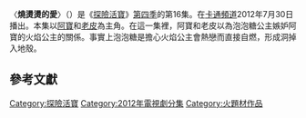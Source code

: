 {{noteTA
|G1=Adventure Time}}
{{Infobox television episode
| title        = 燒燙燙的愛
| series       = [[探險活寶|探險活寶]]
| season       = 4
| episode      = 16
| production = 1008-094<ref name=prodnumbers>{{cite web|title=Shows A-Z, Adventure Time With Finn and Jake|url=http://www.thefutoncritic.com/showatch/adventure-time-with-finn-and-jake/listings/|publisher=[[The_Futon_Critic|The Futon Critic]]|accessdate=February 3, 2013|archive-date=2013-02-16|archive-url=https://archive.is/20130216213150/http://www.thefutoncritic.com/showatch/adventure-time-with-finn-and-jake/listings/|dead-url=no}}</ref>
| story        = {{le|派屈克·麥克海爾|Patrick McHale(cartoonist)}}<br />{{le|肯特·奧斯本|Kent Osborne}}<br />[[潘得頓·沃德|潘得頓·沃德]]
| writer       = {{le|科爾·桑切茲|Cole Sanchez}}<br>{{le|雷貝卡·素格|Rebecca Sugar}}
| director     = {{le|拉里·萊奇力特|Larry Leichliter}}
| airdate      = 2012年7月30日
| music        = 雷貝卡·素格〈Bacon Pancakes〉
| guests       = 
| length       = 11分鐘
| prev         = [[火星人_(探險活寶)|火星人]]
| next         = [[名偵探嗶莫|名偵探嗶莫]]
| episode list = 
{{Infobox Adventure Time season 4 episode list}}
<br>[[探險活寶各集列表|探險活寶各集列表]]
}}
〈'''燒燙燙的愛'''〉（{{lang-en|''Burning Low''}}）是《[[探險活寶|探險活寶]]》[[探險活寶_(第四季)|第四季]]的第16集。在[[卡通頻道|卡通頻道]]2012年7月30日播出。本集以[[阿寶·馬頓斯|阿寶]]和[[酷狗老皮|老皮]]為主角。在這一集裡，阿寶和老皮以為泡泡糖公主嫉妒阿寶的火焰公主的關係。事實上泡泡糖是擔心火焰公主會熱戀而直接自燃，形成洞掉入地殼。

<!--==劇情==
Finn and Jake venture to Tree Trunks’s (voiced by Polly Lou Livingston) house to acquire [[apple_pie|apple pie]]. While there, they discover that Tree Trunks has entered into a relationship with Mr. Pig (voiced by [[Ron_Lynch_(comedian)|Ron Lynch]]). Finn asks Tree Trunks if she would be willing to make apple pie for Princess Bubblegum’s musical concert, to which she agrees. Later at the concert, however, Tree Trunks and Mr. Pig arrive, sans apple pie. The two begin to passionately kiss, which makes the entire audience feel uncomfortable.

The two are told to stop showing public displays of affection, but they fail miserably. As a last-ditch effort, the two are separated from one another. Distressed, both perform the song “Dream of Love”, which details the sadness they feel about being separated from one another. The song is so moving that both Finn and Jake concede, allowing Tree Trunks and Mr. Pig to be reunited. Their relationship, however, still manages to disgust people, although Finn and Jake are beyond the point of worrying.

==Production==
[[File:Ron_Lynch_IIG_2011.jpg|thumb]] as Mr. Pig.]]
"Dream of Love" was written and storyboarded by Somvilay Xayaphone and Bert Youn, from a story developed by series creator [[Pendleton_Ward|Pendleton Ward]], [[Patrick_McHale_(cartoonist)|Patrick McHale]], and [[Kent_Osborne|Kent Osborne]].<ref name=episodecredits>{{cite episode| title=Dream of Love| series=Adventure Time| serieslink=|credits = [[Larry_Leichliter|Larry Leichliter]] (director); Somvilay Xayaphone & Bert Youn (writers) | network = [[Cartoon_Network|Cartoon Network]] |airdate=April 23, 2012| season = 4 | number = 4}}</ref> Ward later noted in the DVD commentary that while the episode was fun to write, once the episode was finalized, the storyline involving kissing came out "weird" and "gross".<ref>Ward, Pendleton (Series creator). 2014. "Dream of Love" [Commentary track], ''Adventure Time'' Season Four [DVD], Los Angeles, CA: [[Cartoon_Network|Cartoon Network]].</ref>

Ron Lynch reprises his role as Mr. Pig in the episode; after the completion of "Apple Thief", Ward wanted Mr. Pig to come back because he felt that both the character and Lynch's voice acting were funny.<ref name=pigward>Ward, Pendleton (Series creator). 2014. "Apple Thief" [Commentary track], ''Adventure Time'' Season Three [DVD], Los Angeles, CA: [[Cartoon_Network|Cartoon Network]].</ref> The titular song was written by McHale. When he was writing and recording the demo version, McHale, who has a penchant for "smooth music",<ref>Moynihan, Jesse (Storyboard artist). 2014. "Dream of Love" [Commentary track], ''Adventure Time'' Season Four [DVD], Los Angeles, CA: [[Cartoon_Network|Cartoon Network]].</ref> envisioned the female part to sound like [[Dolly_Parton|Dolly Parton]], and for the male part to be reminiscent of [[Meat_Loaf|Meat Loaf]].<ref name=music>Ward, Pendleton, et al. 2014. "Distant Bands: The Music of Adventure Time" [Featurette], ''Adventure Time'' Season Four [DVD], Los Angeles, CA: [[Cartoon_Network|Cartoon Network]].</ref> McHale later released the demo version on his [[Twitter|Twitter]] account.<ref name=dreamoflonvesong>{{cite web|last=McHale|first=Pat|title=[The demo for 'Dream of Love']|url=https://twitter.com/Patrick_McHale/status/213537249957122049|publisher=[[Twitter|Twitter]]|accessdate=April 21, 2013|date=June 15, 2012}}</ref>

==Reception==
"Dream of Love" first aired on [[Cartoon_Network|Cartoon Network]] on April 23, 2012. Together with other episodes of Cartoon Network programming, the episodes helped make the network the number one television destination for boys aged 2–11, 6-11, and 9-14 on Monday nights, according to [[Nielsen_ratings|Nielsen ratings]].<ref>{{cite web|last=Bibel|first=Sara|title=Ratings Notes for Adult Swim, TBS, Cartoon Network, TNT, NBA Playoffs, 'Eagleheart', 'Hardcore Pawn' & More|url=http://tvbythenumbers.zap2it.com/2012/05/01/ratings-notes-for-adult-swim-tbs-cartoon-network-tnt-nba-playoffs-eagleheart-hardcore-pawn-more/131834/|work=[[TV_by_the_Numbers|TV by the Numbers]]|publisher=[[Zap2it|Zap2it]]|accessdate=February 9, 2014|date=May 1, 2012}}</ref> The episode first saw physical release as part of the complete fourth season DVD in October 2014.<ref name=seasonfour>{{cite web|title=Cartoon Network-Adventure Time-Complete 4th Season|url=http://www.amazon.com/dp/B00KH57UXS|publisher=[[Amazon.com|Amazon.com]]|accessdate=June 27, 2014|date=June 27, 2014}}</ref>

Oliver Sava of ''[[The_A.V._Club|The A.V. Club]]'' awarded the episode an "C–", noting that episode's plot was "juvenile" when compared to other ''Adventure Time'' episodes that deal with relationships.<ref name=avclubdream/> Despite this, Sava complimented the fact that the series was willing to explore the ideas that both public displays of affection can make people uncomfortable, but that people should not have to restrain their affection based on the whims of public. Sava also felt that the titular song was "an easy way of conveying a lot of feeling in a short amount of time".<ref name=avclubdream>{{cite web|last1=Sava|first1=Oliver|title=Adventure Time: 'Dream of Love'|url=http://www.avclub.com/tvclub/adventure-time-dream-of-love-72437|website=[[The_A.V._Club|The A.V. Club]]|publisher=[[The_Onion|The Onion]]|accessdate=August 20, 2014|date=April 23, 2012}}</ref>

Mike Lechevaillier of ''[[Slate_(magazine)|Slate]]'' magazine, in a review of the fourth season, argued that the episode "present[s] determinedly adult interrelations through the eyes of the inexperienced Finn" and delves "into the societal rift created by the public displays of affection between a tiny pachyderm and a pig (complete with [[Beat_Happening|Beat Happening]]-style musical number)."<ref name=season4slate/> Lechevaillier compared and contrasted the episode with the previous episode "[[Web_Weirdos|Web Weirdos]]", noting that both deal with relationships in different ways, "yet do so with such originality, humbleness, and poise that any viewer, from age six to 60, can find something to identify with."<ref name=season4slate>{{cite web|last=LeChevallier|first=Mike|title=Adventure Time: Season Four|url=http://www.slantmagazine.com/tv/review/adventure-time-season-four/328|work=[[Slate_(magazine)|Slate]]|publisher=[[The_Washington_Post_Company|The Washington Post Company]]|accessdate=January 26, 2013|date=May 13, 2012}}</ref>
-->

==參考文獻==
{{Reflist|2}}

{{探險活寶}}

[[Category:探險活寶|Category:探險活寶]]
[[Category:2012年電視劇分集|Category:2012年電視劇分集]]
[[Category:火題材作品|Category:火題材作品]]
